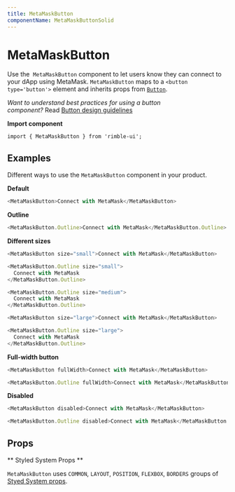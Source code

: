 ```yaml
---
title: MetaMaskButton
componentName: MetaMaskButtonSolid
---
```



# MetaMaskButton

Use the  `MetaMaskButton` component to let users know they can connect to your dApp using MetaMask. `MetaMaskButton` maps to a `<button type='button'>` element and inherits props from [`Button`](/components/rimble-ui/Button).

*Want to understand best practices for using a button component?* Read [Button design guidelines](/components/rimble-ui/Button#design-guidelines)

**Import component**

```
import { MetaMaskButton } from 'rimble-ui';
```

## Examples

Different ways to use the `MetaMaskButton` component in your product.

**Default**

```js is=react-live
<MetaMaskButton>Connect with MetaMask</MetaMaskButton>
```

**Outline**

```js is=react-live
<MetaMaskButton.Outline>Connect with MetaMask</MetaMaskButton.Outline>
```

**Different sizes**

```js is=react-live
<MetaMaskButton size="small">Connect with MetaMask</MetaMaskButton>
```

```js is=react-live
<MetaMaskButton.Outline size="small">
  Connect with MetaMask
</MetaMaskButton.Outline>
```

```js is=react-live
<MetaMaskButton.Outline size="medium">
  Connect with MetaMask
</MetaMaskButton.Outline>
```

```js is=react-live
<MetaMaskButton size="large">Connect with MetaMask</MetaMaskButton>
```

```js is=react-live
<MetaMaskButton.Outline size="large">
  Connect with MetaMask
</MetaMaskButton.Outline>
```

**Full-width button**

```js is=react-live
<MetaMaskButton fullWidth>Connect with MetaMask</MetaMaskButton>
```

```js is=react-live
<MetaMaskButton.Outline fullWidth>Connect with MetaMask</MetaMaskButton.Outline>
```

**Disabled**

```js is=react-live
<MetaMaskButton disabled>Connect with MetaMask</MetaMaskButton>
```

```js is=react-live
<MetaMaskButton.Outline disabled>Connect with MetaMask</MetaMaskButton.Outline>
```

## Props

<PropsTable propMetaData={props.propMetaData} />

** Styled System Props **

`MetaMaskButton` uses `COMMON`, `LAYOUT`, `POSITION`, `FLEXBOX`, `BORDERS` groups of [Styed System props](/components/rimble-ui/system-props).

